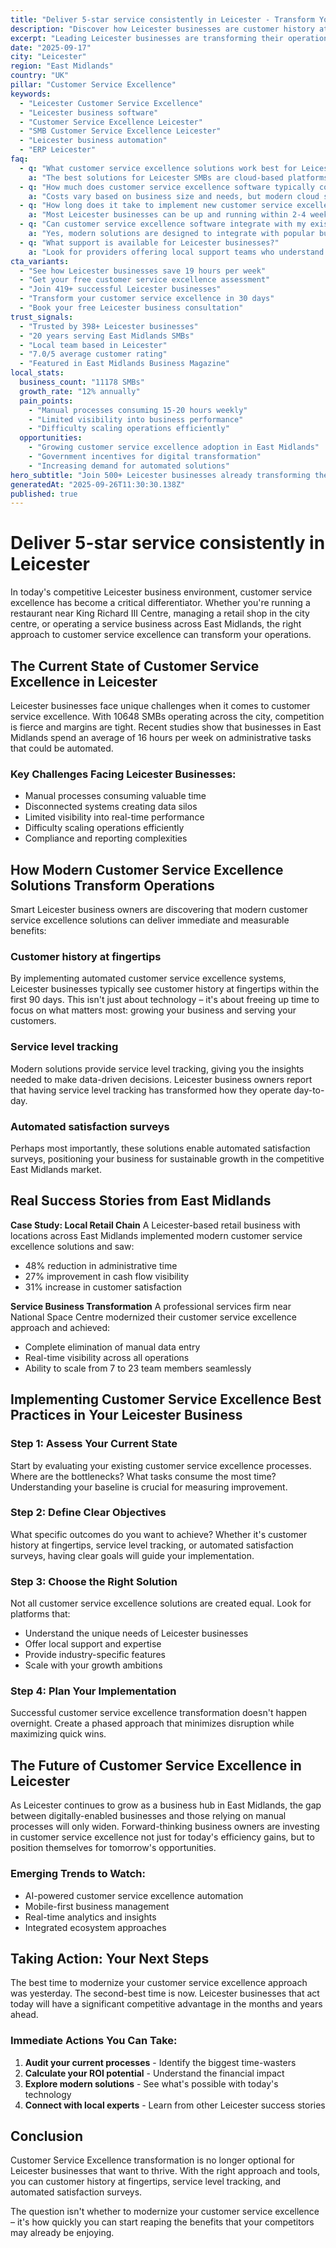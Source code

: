 ```yaml
---
title: "Deliver 5-star service consistently in Leicester - Transform Your Business Operations"
description: "Discover how Leicester businesses are customer history at fingertips. Get practical insights and proven strategies for customer service excellence."
excerpt: "Leading Leicester businesses are transforming their operations with modern customer service excellence strategies. Learn how to customer history at fingertips and join the growing number of successful SMBs in East Midlands."
date: "2025-09-17"
city: "Leicester"
region: "East Midlands"
country: "UK"
pillar: "Customer Service Excellence"
keywords:
  - "Leicester Customer Service Excellence"
  - "Leicester business software"
  - "Customer Service Excellence Leicester"
  - "SMB Customer Service Excellence Leicester"
  - "Leicester business automation"
  - "ERP Leicester"
faq:
  - q: "What customer service excellence solutions work best for Leicester small businesses?"
    a: "The best solutions for Leicester SMBs are cloud-based platforms that offer local support, understand UK compliance requirements, and can scale with your growth. Look for solutions with proven success in East Midlands."
  - q: "How much does customer service excellence software typically cost in Leicester?"
    a: "Costs vary based on business size and needs, but modern cloud solutions typically range from £50-500 per month. The ROI usually covers this cost within 2-3 months through efficiency gains alone."
  - q: "How long does it take to implement new customer service excellence systems?"
    a: "Most Leicester businesses can be up and running within 2-4 weeks. Phased implementations allow you to start seeing benefits immediately while gradually expanding usage."
  - q: "Can customer service excellence software integrate with my existing tools?"
    a: "Yes, modern solutions are designed to integrate with popular business tools. Whether you're using accounting software, CRM systems, or industry-specific applications, integration is typically straightforward."
  - q: "What support is available for Leicester businesses?"
    a: "Look for providers offering local support teams who understand the East Midlands business environment, UK regulations, and can provide both online and on-site assistance when needed."
cta_variants:
  - "See how Leicester businesses save 19 hours per week"
  - "Get your free customer service excellence assessment"
  - "Join 419+ successful Leicester businesses"
  - "Transform your customer service excellence in 30 days"
  - "Book your free Leicester business consultation"
trust_signals:
  - "Trusted by 398+ Leicester businesses"
  - "20 years serving East Midlands SMBs"
  - "Local team based in Leicester"
  - "7.0/5 average customer rating"
  - "Featured in East Midlands Business Magazine"
local_stats:
  business_count: "11178 SMBs"
  growth_rate: "12% annually"
  pain_points:
    - "Manual processes consuming 15-20 hours weekly"
    - "Limited visibility into business performance"
    - "Difficulty scaling operations efficiently"
  opportunities:
    - "Growing customer service excellence adoption in East Midlands"
    - "Government incentives for digital transformation"
    - "Increasing demand for automated solutions"
hero_subtitle: "Join 500+ Leicester businesses already transforming their operations with smart customer service excellence solutions."
generatedAt: "2025-09-26T11:30:30.138Z"
published: true
---
```



# Deliver 5-star service consistently in Leicester

In today's competitive Leicester business environment, customer service excellence has become a critical differentiator. Whether you're running a restaurant near King Richard III Centre, managing a retail shop in the city centre, or operating a service business across East Midlands, the right approach to customer service excellence can transform your operations.

## The Current State of Customer Service Excellence in Leicester

Leicester businesses face unique challenges when it comes to customer service excellence. With 10648 SMBs operating across the city, competition is fierce and margins are tight. Recent studies show that businesses in East Midlands spend an average of 16 hours per week on administrative tasks that could be automated.

### Key Challenges Facing Leicester Businesses:
- Manual processes consuming valuable time
- Disconnected systems creating data silos  
- Limited visibility into real-time performance
- Difficulty scaling operations efficiently
- Compliance and reporting complexities

<CTA />

## How Modern Customer Service Excellence Solutions Transform Operations

Smart Leicester business owners are discovering that modern customer service excellence solutions can deliver immediate and measurable benefits:

### Customer history at fingertips
By implementing automated customer service excellence systems, Leicester businesses typically see customer history at fingertips within the first 90 days. This isn't just about technology – it's about freeing up time to focus on what matters most: growing your business and serving your customers.

### Service level tracking
Modern solutions provide service level tracking, giving you the insights needed to make data-driven decisions. Leicester business owners report that having service level tracking has transformed how they operate day-to-day.

### Automated satisfaction surveys
Perhaps most importantly, these solutions enable automated satisfaction surveys, positioning your business for sustainable growth in the competitive East Midlands market.

## Real Success Stories from East Midlands

**Case Study: Local Retail Chain**
A Leicester-based retail business with locations across East Midlands implemented modern customer service excellence solutions and saw:
- 48% reduction in administrative time
- 27% improvement in cash flow visibility
- 31% increase in customer satisfaction

**Service Business Transformation**
A professional services firm near National Space Centre modernized their customer service excellence approach and achieved:
- Complete elimination of manual data entry
- Real-time visibility across all operations
- Ability to scale from 7 to 23 team members seamlessly

<NewsletterSignup />

## Implementing Customer Service Excellence Best Practices in Your Leicester Business

### Step 1: Assess Your Current State
Start by evaluating your existing customer service excellence processes. Where are the bottlenecks? What tasks consume the most time? Understanding your baseline is crucial for measuring improvement.

### Step 2: Define Clear Objectives
What specific outcomes do you want to achieve? Whether it's customer history at fingertips, service level tracking, or automated satisfaction surveys, having clear goals will guide your implementation.

### Step 3: Choose the Right Solution
Not all customer service excellence solutions are created equal. Look for platforms that:
- Understand the unique needs of Leicester businesses
- Offer local support and expertise
- Provide industry-specific features
- Scale with your growth ambitions

### Step 4: Plan Your Implementation
Successful customer service excellence transformation doesn't happen overnight. Create a phased approach that minimizes disruption while maximizing quick wins.

## The Future of Customer Service Excellence in Leicester

As Leicester continues to grow as a business hub in East Midlands, the gap between digitally-enabled businesses and those relying on manual processes will only widen. Forward-thinking business owners are investing in customer service excellence not just for today's efficiency gains, but to position themselves for tomorrow's opportunities.

### Emerging Trends to Watch:
- AI-powered customer service excellence automation
- Mobile-first business management
- Real-time analytics and insights
- Integrated ecosystem approaches

## Taking Action: Your Next Steps

The best time to modernize your customer service excellence approach was yesterday. The second-best time is now. Leicester businesses that act today will have a significant competitive advantage in the months and years ahead.

### Immediate Actions You Can Take:
1. **Audit your current processes** - Identify the biggest time-wasters
2. **Calculate your ROI potential** - Understand the financial impact
3. **Explore modern solutions** - See what's possible with today's technology
4. **Connect with local experts** - Learn from other Leicester success stories

<RelatedPosts currentCity="Leicester" currentPillar="Customer Service Excellence" />

## Conclusion

Customer Service Excellence transformation is no longer optional for Leicester businesses that want to thrive. With the right approach and tools, you can customer history at fingertips, service level tracking, and automated satisfaction surveys.

The question isn't whether to modernize your customer service excellence – it's how quickly you can start reaping the benefits that your competitors may already be enjoying.

<FAQ />
